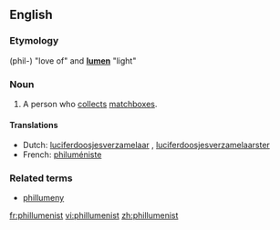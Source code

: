 ==English==
===Etymology===
{{AGr.}} '''{{polytonic|[[φιλ-]]}}''' (phil-) "love of" and {{L.}} '''[[lumen]]''' "light"

===Noun===
{{en-noun}}

#A person who [[collect]]s [[matchbox]]es.

====Translations====
{{top}}
*Dutch: [[luciferdoosjesverzamelaar]] {{m}}, [[luciferdoosjesverzamelaarster]] {{f}}
*French: [[philuméniste]]
{{bottom}}

===Related terms===
*[[phillumeny]]

[[fr:phillumenist]]
[[vi:phillumenist]]
[[zh:phillumenist]]